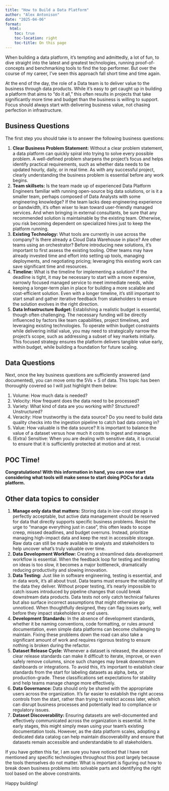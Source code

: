 ```yaml
---
title: "How to Build a Data Platform"
author: "Alex Antonison"
date: "2025-04-06"
format:
  html:
    toc: true
    toc-location: right
    toc-title: On this page
---
```


When building a data platform, it’s tempting and admittedly, a lot of fun, to dive straight into the latest and greatest technologies, running proof-of-concepts and benchmarking tools to find the top performer. But over the course of my career, I’ve seen this approach fall short time and time again.

At the end of the day, the role of a Data team is to deliver value to the business through data products. While it’s easy to get caught up in building a platform that aims to “do it all,” this often results in projects that take significantly more time and budget than the business is willing to support. Focus should always start with delivering business value, not chasing perfection in infrastructure.

## Business Questions

The first step you should take is to answer the following business questions:

1. **Clear Business Problem Statement:** Without a clear problem statement, a data platform can quickly spiral into trying to solve every possible problem. A well-defined problem sharpens the project’s focus and helps identify practical requirements, such as whether data needs to be updated hourly, daily, or in real time. As with any successful project, clearly understanding the business problem is essential before any work begins.
2. **Team skillsets:** Is the team made up of experienced Data Platform Engineers familiar with running open-source big data solutions, or is it a smaller team, perhaps composed of Data Analysts with some engineering knowledge? If the team lacks deep engineering experience or bandwidth, it's often wiser to lean toward user-friendly managed services. And when bringing in external consultants, be sure that any recommended solution is maintainable by the existing team. Otherwise, you risk becoming dependent on specialized hires just to keep the platform running.
3. **Existing Technology:** What tools are currently in use across the company? Is there already a Cloud Data Warehouse in place? Are other teams using an orchestrator? Before introducing new solutions, it's important to first assess the existing tooling. Other teams may have already invested time and effort into setting up tools, managing deployments, and negotiating pricing; leveraging this existing work can save significant time and resources.
4. **Timeline:** What is the timeline for implementing a solution? If the deadline is tight, it may be necessary to start with a more expensive, narrowly focused managed service to meet immediate needs, while keeping a longer-term plan in place for building a more scalable and cost-efficient solution. Even with a longer timeline, it's still important to start small and gather iterative feedback from stakeholders to ensure the solution evolves in the right direction.
5. **Data Infrastructure Budget:** Establishing a realistic budget is essential, though often challenging. The necessary funding will be directly influenced by factors like team capabilities, project timelines, and leveraging existing technologies. To operate within budget constraints while delivering initial value, you may need to strategically narrow the project's scope, such as addressing a subset of key markets initially. This focused strategy ensures the platform delivers tangible value early, within budget, while building a foundation for future scaling.

## Data Questions

Next, once the key business questions are sufficiently answered (and documented), you can move onto the 5Vs + S of data. This topic has been thoroughly covered so I will just highlight them below:

1. Volume: How much data is needed?
2. Velocity: How frequent does the data need to be processed?
3. Variety: What kind of data are you working with? Structured? Unstructured?
4. Veracity: How trustworthy is the data source? Do you need to build data quality checks into the ingestion pipeline to catch bad data coming in?
5. Value: How valuable is the data source? It is important to balance the value of a dataset versus how much it costs to ingest and manage.
6. (Extra) Sensitive: When you are dealing with sensitive data, it is crucial to ensure that it is sufficiently protected at motion and at rest.

## POC Time!

**Congratulations! With this information in hand, you can now start considering what tools will make sense to start doing POCs for a data platform.**

## Other data topics to consider

1. **Manage only data that matters:** Storing data in low-cost storage is perfectly acceptable, but active data management should be reserved for data that directly supports specific business problems. Resist the urge to "manage everything just in case", this often leads to scope creep, missed deadlines, and budget overruns. Instead, prioritize managing high-impact data and keep the rest in accessible storage. Raw data can still be made available to analysts and stakeholders to help uncover what’s truly valuable over time.
2. **Data Development Workflow:** Creating a streamlined data development workflow is essential. When the feedback loop for testing and iterating on ideas is too slow, it becomes a major bottleneck, dramatically reducing productivity and slowing innovation.
3. **Data Testing:** Just like in software engineering, testing is essential, and in data work, it's all about trust. Data teams must ensure the reliability of the data they deliver. Without proper testing, it’s nearly impossible to catch issues introduced by pipeline changes that could break downstream data products. Data tests not only catch technical failures but also surface incorrect assumptions that might otherwise go unnoticed. When thoughtfully designed, they can flag issues early, well before they impact stakeholders or end users.
4. **Development Standards:** In the absence of development standards, whether it be naming conventions, code formatting, or rules around documentation, even simple data platforms can become challenging to maintain. Fixing these problems down the road can also take a significant amount of work and requires rigorous testing to ensure nothing is broken during the refactor.
5. **Dataset Release Cycle:** Whenever a dataset is released, the absence of clear release standards can make it difficult to iterate, improve, or even safely remove columns, since such changes may break downstream dashboards or integrations. To avoid this, it’s important to establish clear standards from the start for labeling datasets as alpha, beta, or production-grade. These classifications set expectations for stability and help teams manage change more effectively.
6. **Data Governance:** Data should only be shared with the appropriate users across the organization. It’s far easier to establish the right access controls from the start, rather than trying to restrict access later, which can disrupt business processes and potentially lead to compliance or regulatory issues.
7. **Dataset Discoverability:** Ensuring datasets are well-documented and effectively communicated across the organization is essential. In the early stages, this might simply mean using your team's existing documentation tools. However, as the data platform scales, adopting a dedicated data catalog can help maintain discoverability and ensure that datasets remain accessible and understandable to all stakeholders.

If you have gotten this far, I am sure you have noticed that I have not mentioned any specific technologies throughout this post largely because the tools themselves do not matter. What is important is figuring out how to break down business problems into solvable parts and identifying the right tool based on the above constraints.

Happy building!